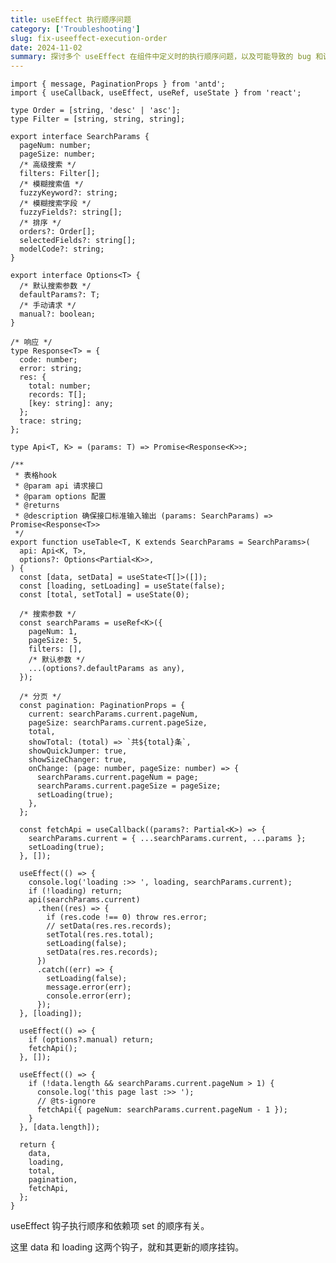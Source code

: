 ```yaml
---
title: useEffect 执行顺序问题
category: ['Troubleshooting']
slug: fix-useeffect-execution-order
date: 2024-11-02
summary: 探讨多个 useEffect 在组件中定义时的执行顺序问题，以及可能导致的 bug 和调试经验。
---
```


```tsx
import { message, PaginationProps } from 'antd';
import { useCallback, useEffect, useRef, useState } from 'react';

type Order = [string, 'desc' | 'asc'];
type Filter = [string, string, string];

export interface SearchParams {
  pageNum: number;
  pageSize: number;
  /* 高级搜索 */
  filters: Filter[];
  /* 模糊搜索值 */
  fuzzyKeyword?: string;
  /* 模糊搜索字段 */
  fuzzyFields?: string[];
  /* 排序 */
  orders?: Order[];
  selectedFields?: string[];
  modelCode?: string;
}

export interface Options<T> {
  /* 默认搜索参数 */
  defaultParams?: T;
  /* 手动请求 */
  manual?: boolean;
}

/* 响应 */
type Response<T> = {
  code: number;
  error: string;
  res: {
    total: number;
    records: T[];
    [key: string]: any;
  };
  trace: string;
};

type Api<T, K> = (params: T) => Promise<Response<K>>;

/**
 * 表格hook
 * @param api 请求接口
 * @param options 配置
 * @returns
 * @description 确保接口标准输入输出 (params: SearchParams) => Promise<Response<T>>
 */
export function useTable<T, K extends SearchParams = SearchParams>(
  api: Api<K, T>,
  options?: Options<Partial<K>>,
) {
  const [data, setData] = useState<T[]>([]);
  const [loading, setLoading] = useState(false);
  const [total, setTotal] = useState(0);

  /* 搜索参数 */
  const searchParams = useRef<K>({
    pageNum: 1,
    pageSize: 5,
    filters: [],
    /* 默认参数 */
    ...(options?.defaultParams as any),
  });

  /* 分页 */
  const pagination: PaginationProps = {
    current: searchParams.current.pageNum,
    pageSize: searchParams.current.pageSize,
    total,
    showTotal: (total) => `共${total}条`,
    showQuickJumper: true,
    showSizeChanger: true,
    onChange: (page: number, pageSize: number) => {
      searchParams.current.pageNum = page;
      searchParams.current.pageSize = pageSize;
      setLoading(true);
    },
  };

  const fetchApi = useCallback((params?: Partial<K>) => {
    searchParams.current = { ...searchParams.current, ...params };
    setLoading(true);
  }, []);

  useEffect(() => {
    console.log('loading :>> ', loading, searchParams.current);
    if (!loading) return;
    api(searchParams.current)
      .then((res) => {
        if (res.code !== 0) throw res.error;
        // setData(res.res.records);
        setTotal(res.res.total);
        setLoading(false);
        setData(res.res.records);
      })
      .catch((err) => {
        setLoading(false);
        message.error(err);
        console.error(err);
      });
  }, [loading]);

  useEffect(() => {
    if (options?.manual) return;
    fetchApi();
  }, []);

  useEffect(() => {
    if (!data.length && searchParams.current.pageNum > 1) {
      console.log('this page last :>> ');
      // @ts-ignore
      fetchApi({ pageNum: searchParams.current.pageNum - 1 });
    }
  }, [data.length]);

  return {
    data,
    loading,
    total,
    pagination,
    fetchApi,
  };
}

```

useEffect 钩子执行顺序和依赖项 set 的顺序有关。

这里 data 和 loading 这两个钩子，就和其更新的顺序挂钩。


